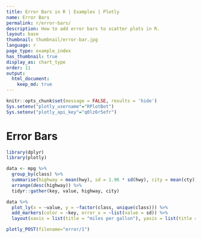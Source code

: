 ```yaml
---
title: Error Bars in R | Examples | Plotly
name: Error Bars
permalink: r/error-bars/
description: How to add error bars to scatter plots in R.
layout: base
thumbnail: thumbnail/error-bar.jpg
language: r
page_type: example_index
has_thumbnail: true
display_as: chart_type
order: 11
output: 
  html_document:
    keep_md: true
---
```


```r
knitr::opts_chunk$set(message = FALSE, results = 'hide')
Sys.setenv("plotly_username"="RPlotBot")
Sys.setenv("plotly_api_key"="q0lz6r5efr")
```

# Error Bars

```r
library(dplyr)
library(plotly)

data <- mpg %>% 
  group_by(class) %>%
  summarise(highway = mean(hwy), sd = 1.96 * sd(hwy), city = mean(cty)) %>%
  arrange(desc(highway)) %>%
  tidyr::gather(key, value, highway, city)

data %>%
  plot_ly(x = ~value, y = ~factor(class, unique(class))) %>%
  add_markers(color = ~key, error_x = ~list(value = sd)) %>%
  layout(xaxis = list(title = "miles per gallon"), yaxis = list(title = ""))
```

```r
plotly_POST(filename="error/1")
```